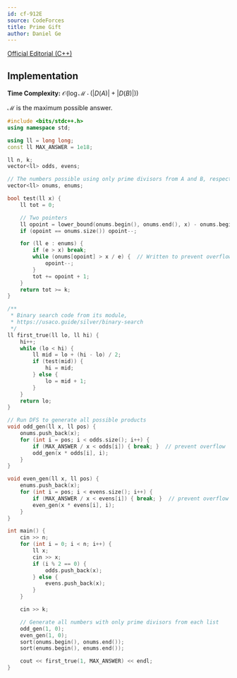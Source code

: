 ```yaml
---
id: cf-912E
source: CodeForces
title: Prime Gift
author: Daniel Ge
---
```


[Official Editorial (C++)](https://codeforces.com/blog/entry/56920)

## Implementation

**Time Complexity:** $\mathcal{O}(\log \mathcal{M} \cdot (|D(A)| + |D(B)|))$

$\mathcal{M}$ is the maximum possible answer.

<LanguageSection>
<CPPSection>

```cpp
#include <bits/stdc++.h>
using namespace std;

using ll = long long;
const ll MAX_ANSWER = 1e18;

ll n, k;
vector<ll> odds, evens;

// The numbers possible using only prime divisors from A and B, respectively
vector<ll> onums, enums;

bool test(ll x) {
	ll tot = 0;

	// Two pointers
	ll opoint = lower_bound(onums.begin(), onums.end(), x) - onums.begin();
	if (opoint == onums.size()) opoint--;

	for (ll e : enums) {
		if (e > x) break;
		while (onums[opoint] > x / e) {  // Written to prevent overflow
			opoint--;
		}
		tot += opoint + 1;
	}
	return tot >= k;
}

/**
 * Binary search code from its module,
 * https://usaco.guide/silver/binary-search
 */
ll first_true(ll lo, ll hi) {
	hi++;
	while (lo < hi) {
		ll mid = lo + (hi - lo) / 2;
		if (test(mid)) {
			hi = mid;
		} else {
			lo = mid + 1;
		}
	}
	return lo;
}

// Run DFS to generate all possible products
void odd_gen(ll x, ll pos) {
	onums.push_back(x);
	for (int i = pos; i < odds.size(); i++) {
		if (MAX_ANSWER / x < odds[i]) { break; }  // prevent overflow
		odd_gen(x * odds[i], i);
	}
}

void even_gen(ll x, ll pos) {
	enums.push_back(x);
	for (int i = pos; i < evens.size(); i++) {
		if (MAX_ANSWER / x < evens[i]) { break; }  // prevent overflow
		even_gen(x * evens[i], i);
	}
}

int main() {
	cin >> n;
	for (int i = 0; i < n; i++) {
		ll x;
		cin >> x;
		if (i % 2 == 0) {
			odds.push_back(x);
		} else {
			evens.push_back(x);
		}
	}

	cin >> k;

	// Generate all numbers with only prime divisors from each list
	odd_gen(1, 0);
	even_gen(1, 0);
	sort(onums.begin(), onums.end());
	sort(enums.begin(), enums.end());

	cout << first_true(1, MAX_ANSWER) << endl;
}
```
</CPPSection>
</LanguageSection>
